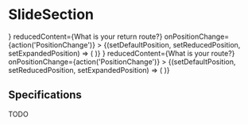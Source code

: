 

<Meta title="Sections|SlideSection" />

# SlideSection

<Preview>
  <Story name="Default">
    <MainContent>
      <Content>
        <SlideSection
          media={<div style={{ backgroundColor: '#DDD', height: 'calc(100vh - 90px)' }} />}
          reducedContent={<TheVoice>What is your return route?</TheVoice>}
          onPositionChange={action('PositionChange')}
        >
          {(setDefaultPosition, setReducedPosition, setExpandedPosition) => (
            <ItemRadioGroup onChange={setReducedPosition}>
              <ItemRadio labelTitle="Via A10" label="Tolls" name="foo" value="1" />
              <ItemRadio labelTitle="Via N200" label="No tolls" name="foo" value="2" />
            </ItemRadioGroup>
          )}
        </SlideSection>
      </Content>
    </MainContent>
  </Story>
  <Story name="With many routes">
    <MainContent>
      <Content>
        <SlideSection
          media={<div style={{ backgroundColor: '#DDD', height: 'calc(100vh - 90px)' }} />}
          reducedContent={<TheVoice>What is your route?</TheVoice>}
          onPositionChange={action('PositionChange')}
        >
          {(setDefaultPosition, setReducedPosition, setExpandedPosition) => (
            <ItemRadioGroup onChange={setReducedPosition}>
              <ItemRadio labelTitle="Via A10" label="Tolls" name="foo" value="1" />
              <ItemRadio labelTitle="Via N200" label="No tolls" name="foo" value="2" />
              <ItemRadio labelTitle="Via A10" label="Tolls" name="foo" value="3" />
              <ItemRadio labelTitle="Via N200" label="No tolls" name="foo" value="4" />
              <ItemRadio labelTitle="Via A10" label="Tolls" name="foo" value="5" />
              <ItemRadio labelTitle="Via N200" label="No tolls" name="foo" value="6" />
            </ItemRadioGroup>
          )}
        </SlideSection>
      </Content>
    </MainContent>
  </Story>
</Preview>

## Specifications

TODO

<Props of={SlideSection} />
